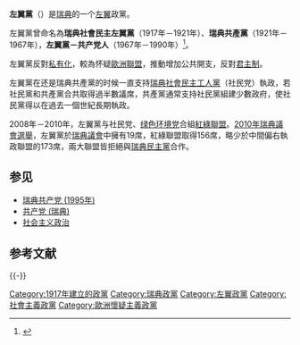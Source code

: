 {{NoteTA |G1=Country}}
{{redirect|瑞典共产党|其他名称相似的政党|瑞典共产党 (消歧义)}}
{{Infobox political party
|country= 瑞典
|name = 左翼黨
|native_name = Vänsterpartiet
|logo = Vänsterpartiet logo.svg
|leader = Nooshi Dadgostar
|foundation = 1917年5月13日
|position = [[左翼|左翼]]
|ideology = [[社會主義|社會主義]]<ref name="Annesley2013">{{cite book|editor=Claire Annesley|title=Political and Economic Dictionary of Western Europe|url=https://books.google.com/books?id=RefH7Ya5kU4C&pg=PT225|year=2013|publisher=Routledge|isbn=978-1-135-35547-0|page=225|access-date=2021-09-23|archive-date=2018-12-26|archive-url=https://web.archive.org/web/20181226040522/https://books.google.com/books?id=RefH7Ya5kU4C&pg=PT225|dead-url=no}}</ref><ref name="Nordsieck">{{cite web|url=http://www.parties-and-elections.eu/sweden.html|title=Sweden|website=Parties and Elections in Europe|first=Wolfram|last=Nordsieck|year=2018|access-date=31 August 2018|archive-date=2018-12-26|archive-url=https://web.archive.org/web/20181226040526/http://www.parties-and-elections.eu/sweden.html|dead-url=no}}</ref><br >[[民主社会主义|民主社会主义]]<ref name="Annesley2013"/><ref name="Nordsieck"/><br >[[生态社会主义|生态社会主义]]<ref>{{Cite web|title=Mer förnybar energi|url=https://www.vansterpartiet.se/politik/energi/|access-date=2021-09-23|work=Vänsterpartiet|language=sv-SE|archive-date=2021-01-26|archive-url=https://web.archive.org/web/20210126120400/https://www.vansterpartiet.se/politik/energi/|dead-url=no}}</ref><br>[[环境保护主义|环境保护主义]]<br >[[女性主义|女性主义]]<ref name="Annesley2013"/><ref name="Nordsieck"/><br>[[共和主义|共和主义]]<ref>{{Cite web |url=https://www.vansterpartiet.se/politik/monarkin/ |title=存档副本 |access-date=2021-12-26 |archive-date=2019-05-26 |archive-url=https://web.archive.org/web/20190526101049/https://www.vansterpartiet.se/politik/monarkin/ |dead-url=no }}</ref><br>[[欧洲怀疑主義|较欧洲怀疑主義]]<ref>{{Cite web |url=http://www.vansterpartiet.se/index.php?option=com_content&view=article&id=2022&Itemid=824 |title=Partiprogram<!-- Bot generated title --> |access-date=2011-08-27 |archive-date=2012-05-14 |archive-url=https://web.archive.org/web/20120514070208/http://www.vansterpartiet.se/index.php?option=com_content&view=article&id=2022&Itemid=824 |dead-url=no }}</ref><ref>[http://www.vansterpartiet.se/politik/eu "EU"] {{Wayback|url=http://www.vansterpartiet.se/politik/eu |date=20210224174041 }}. Vänsterpartiet. Läst 28 mars 2020.</ref>{{list collapsed|title=派別|[[马克思主义|马克思主义]]|[[列宁主义|列宁主义]]|[[托洛茨基主义|托洛茨基主义]]|[[欧洲共产主义|欧洲共产主义]]}}
|membership = 23,872<ref>{{citenews|url=http://svt.se/2.22620/1.1927298/partierna_tappar_medlemmar|work=SVT|title=Partierna tappar medlemmar|date=15 March 2010|first1=Robert|last1=Cederholm|first2=Anders|last2=Eliasson|deadurl=yes|archiveurl=https://web.archive.org/web/20110515120049/http://svt.se/2.22620/1.1927298/partierna_tappar_medlemmar|archivedate=2011年5月15日}}</ref>
|统计日期=2020年
|青年组织=[[青年左翼|青年左翼]]
|international = 無
|european = [[北欧绿色左翼联盟|北欧绿色左翼联盟]]<br>[[现在人民|现在人民]]
|europarl = [[欧洲联合左翼/北欧绿色左翼|欧洲联合左翼/北欧绿色左翼]]
|colours = [[紅色|紅色]]
|colorcode = {{Party meta/color/Left Party (瑞典)}}
|headquarters = {{SWE}}[[斯德哥尔摩|斯德哥尔摩]]
|website = [http://www.vansterpartiet.se/ http://www.vansterpartiet.se/]
|seats1_title       = [[瑞典議會|議會]]
|seats1             = {{Infobox political party/seats|28|349|hex={{Party meta/color/Left Party (瑞典)}}}}
|seats2_title       = [[歐洲議會|歐洲議會]]
|seats2             = {{Infobox political party/seats|1|20|hex={{Party meta/color/Left Party (瑞典)}}}}
|seats3_title=[[瑞典省份|省議會]]<ref name=stat>{{citeweb|url=http://www.scb.se/Pages/ProductTables____12275.aspx|title=Allmänna val, valresultat|work=Statistics Sweden|access-date=2011-08-27|archive-date=2012-03-08|archive-url=https://web.archive.org/web/20120308212531/http://www.scb.se/Pages/ProductTables____12275.aspx|dead-url=no}}</ref>
|seats3={{Infobox political party/seats|116|1597|hex={{Party meta/color/Left Party (瑞典)}}}}
|seats4_title=[[瑞典自治市|自治市議會]]<ref name=stat/>
|seats4={{Infobox political party/seats|750|12780|hex={{Party meta/color/Left Party (瑞典)}}}}
}}
'''左翼黨'''（{{lang-sv|Vänsterpartiet}}）是[[瑞典|瑞典]]的一个[[左翼|左翼]]政黨。

左翼黨曾命名為'''瑞典社會民主左翼黨'''（1917年－1921年）、'''瑞典共產黨'''（1921年－1967年），'''左翼黨－共产党人'''（1967年－1990年）<ref>{{Cite web |url=http://www.vansterpartiet.se/index.php?Itemid=813&id=1057&option=com_content&view=article |title=Partiets historia |access-date=2010-06-12 |archive-date=2012-05-14 |archive-url=https://web.archive.org/web/20120514070147/http://www.vansterpartiet.se/index.php?option=com_content&view=article&id=1057&Itemid=813 |dead-url=no }}</ref>。

左翼黨反對[[私有化|私有化]]，較為怀疑[[歐洲聯盟|歐洲聯盟]]，推動增加公共開支，反對[[君主制|君主制]]。

左翼黨在还是瑞典共產黨的时候一直支持[[瑞典社會民主工人黨|瑞典社會民主工人黨]]（社民党）執政，若社民黨和共產黨合共取得過半數議席，共產黨通常支持社民黨組建少數政府，使社民黨得以在過去一個世紀長期執政。

2008年－2010年，左翼黨与社民党、[[绿色环境党|绿色环境党]]合組[[紅綠聯盟_(瑞典)|紅綠聯盟]]。[[2010年瑞典議會選舉|2010年瑞典議會選舉]]，左翼黨於[[瑞典議會|瑞典議會]]中擁有19席，紅綠聯盟取得156席，略少於中間偏右執政聯盟的173席，兩大聯盟皆拒絕與[[瑞典民主黨|瑞典民主黨]]合作。

== 参见 ==
*[[瑞典共产党_(1995年)|瑞典共产党 (1995年)]]
*[[共产党_(瑞典)|共产党 (瑞典)]]
*[[社会主义政治|社会主义政治]]

== 参考文献 ==
{{Reflist}}

{{-}}
{{瑞典政黨}}
[[Category:1917年建立的政黨|Category:1917年建立的政黨]]
[[Category:瑞典政黨|Category:瑞典政黨]]
[[Category:左翼政黨|Category:左翼政黨]]
[[Category:社會主義政黨|Category:社會主義政黨]]
[[Category:歐洲懷疑主義政黨|Category:歐洲懷疑主義政黨]]